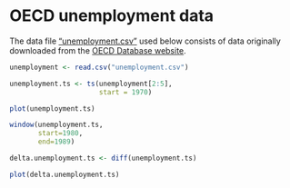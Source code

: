 # OECD unemployment data


The data file ["unemployment.csv"](unemployment.csv) used below consists of data originally downloaded from the [OECD Database website](https://data.oecd.org).

```r
unemployment <- read.csv("unemployment.csv")
```

```r
unemployment.ts <- ts(unemployment[2:5],
                      start = 1970)
```

```r
plot(unemployment.ts)
```

```r
window(unemployment.ts,
       start=1980,
       end=1989)
```

```r
delta.unemployment.ts <- diff(unemployment.ts)
```

```r
plot(delta.unemployment.ts)
```
